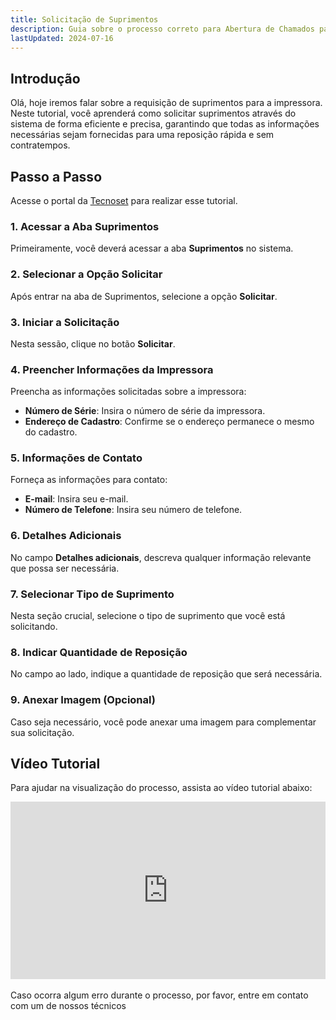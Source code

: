 ```yaml
---
title: Solicitação de Suprimentos
description: Guia sobre o processo correto para Abertura de Chamados para a TecnoSet para a solicitação de suprimentos.
lastUpdated: 2024-07-16
---
```



## Introdução

Olá, hoje iremos falar sobre a requisição de suprimentos para a impressora. Neste tutorial, você aprenderá como solicitar suprimentos através do sistema de forma eficiente e precisa, garantindo que todas as informações necessárias sejam fornecidas para uma reposição rápida e sem contratempos.

## Passo a Passo

Acesse o portal da [Tecnoset](https://portal.tecnoset.com.br/) para realizar esse tutorial.

### 1. Acessar a Aba Suprimentos

Primeiramente, você deverá acessar a aba **Suprimentos** no sistema.

### 2. Selecionar a Opção Solicitar

Após entrar na aba de Suprimentos, selecione a opção **Solicitar**.

### 3. Iniciar a Solicitação

Nesta sessão, clique no botão **Solicitar**.

### 4. Preencher Informações da Impressora

Preencha as informações solicitadas sobre a impressora:
- **Número de Série**: Insira o número de série da impressora.
- **Endereço de Cadastro**: Confirme se o endereço permanece o mesmo do cadastro.

### 5. Informações de Contato

Forneça as informações para contato:
- **E-mail**: Insira seu e-mail.
- **Número de Telefone**: Insira seu número de telefone.

### 6. Detalhes Adicionais

No campo **Detalhes adicionais**, descreva qualquer informação relevante que possa ser necessária.

### 7. Selecionar Tipo de Suprimento

Nesta seção crucial, selecione o tipo de suprimento que você está solicitando.

### 8. Indicar Quantidade de Reposição

 No campo ao lado, indique a quantidade de reposição que será necessária.

### 9. Anexar Imagem (Opcional)

 Caso seja necessário, você pode anexar uma imagem para complementar sua solicitação.


## Vídeo Tutorial

Para ajudar na visualização do processo, assista ao vídeo tutorial abaixo:

<div style="position:relative;padding-bottom:56.25%;height:0;overflow:hidden;"> <iframe style="width:100%;height:100%;position:absolute;left:0px;top:0px;overflow:hidden" frameborder="0" type="text/html" src="https://www.dailymotion.com/embed/video/k4mwceri3s0m7zB5nPk" width="100%" height="100%" allowfullscreen title="Dailymotion Video Player" > </iframe> </div>

<br/>

<Aside type="tip">
  Caso ocorra algum erro durante o processo, por favor, entre em contato com um
  de nossos técnicos
</Aside>